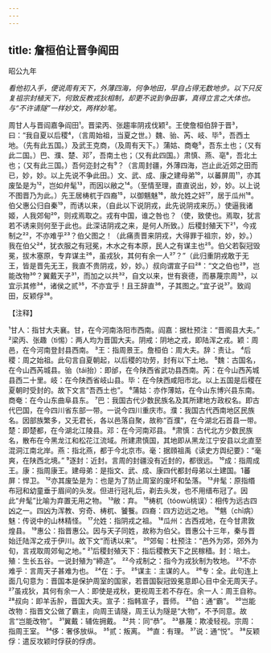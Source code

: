 ```yaml
---
---
---
```

title: 詹桓伯让晋争阎田
---



昭公九年

*看他初入手，便说周有天下，外薄四海，何争地田，早自占得无数地步。以下只反复祖宗封植天下，何致反教戎狄相制，却更不说到争田事，真得立言之大体也。与“不许请隧”一样妙文，两样妙笔。*

周甘人与晋阎嘉争阎田¹。晋梁丙、张趨率阴戎伐颖²。王使詹桓伯辞于晋³，曰：“我自夏以后稷⁴，（言周始祖，当夏之世。）魏、骀、芮、岐、毕⁵，吾西土地。（先有此五国。）及武王克商，（及周有天下。）蒲姑、商奄⁵，吾东土也；（又有此二国。）巴、濮、楚、邓⁷，吾南土也；（又有此四国。）肃慎、燕、亳⁸，吾北土也；（又有此三国。）吾何迩封之有⁹？（言周封疆，外薄四海，岂止此近郊之田而已，妙，妙。以上先说不争此田。）文、武、成、康之建母弟¹⁰，以蕃屏周¹¹，亦其废坠是为¹²，岂如弁髦¹³，而因以敝之¹⁴。（至情至理，直直说出，妙，妙。以上说不图晋乃为此。）先王居梼杌于四裔¹⁵，以御魑魅¹⁶，故允姓之奸¹⁷，居于瓜州¹⁸。伯父惠公归自秦¹⁹，而诱以来，（自此以下说阴戎，此先说阴戎来历。）使逼我诸姬，人我郊甸²⁰，则戎焉取之。戎有中国，谁之咎也？（使，致使也。焉取，犹言若不诱来则何至于此也。此深诘阴戎之来，是何人所致。）后稷封殖天下²¹，今戎制之²²，不亦难乎²³？伯父图之！（此痛责晋来阴戎，大得罪于祖宗，妙，妙。）我在伯父²⁴，犹衣服之有冠冕，木水之有本原，民人之有谋主也²⁵。伯父若裂冠毁冕，拔木塞原，专弃谋主²⁶，虽戎狄，其何有余一人²⁷？”（此归重阴戎敢于无王，皆是晋先无王，我直不贵阴戎，妙，妙。）叔向谓宣子曰²⁸：“文之伯也²⁹，岂能改物³⁰？翼戴天子³¹，而加之以共³²，自文以来，世有衰德，而暴蔑宗周³³，以宜示其修³⁴，诸侯之贰³⁵，不亦宜乎！且王辞直³⁶，子其图之。”宜子说³⁷。致阎田，反颖俘³⁸。

【注释】

¹甘人：指甘大夫襄。甘，在今河南洛阳市西南。阎嘉：据杜预注：“晋阁县大夫。”
²梁丙、张趣（tì惕）：两人均为晋国大夫。阴戒：阴地之戎，即陆浑之戎。颖：周邑，在今河南登封县西南。
³王：指周景王。詹桓伯：周大夫。辞：责让。
⁴后稷：周之始祖。此句言自夏朝起，以后稷的功劳，封有以下土地。
⁵魏：古国名，在今山西芮城县。骀（tái抬）：即邰，在今陕西省武功县西南。芮：在今山西芮城县西二十里。岐：在今陕西省岐山县。毕：在今陕西咸阳市北。以上五国是后稷在夏朝时受封的。故下文言“吾西土也”。
⁶蒲姑：亦作薄姑，在今山东博兴县东南。商奄：在今山东曲阜县东。
⁷巴：我国古代少数民族名及其所建地方政权名。即古代巴国，在今四川省东部一带。一说今四川重庆市。濮：我国古代西南地区民族名。因部族繁多，又无君长，各以邑落自聚，故称“百濮”，在今湖北石首县一带。楚：即楚都，在今湖北江陵县。邓：在今河南邓县。
⁸肃慎：古代北方少数民族名，散布在今黑龙江和松花江流域。所建肃慎国，其地即从黑龙江宁安县以北直至混洞江南北岸。燕：指北燕，都于今北京市。毫：据頋祖禹《读史方舆纪要》：“毫爽，在陕西北境。”
⁹逐封：近封。言周的封疆没有近封的，都很远。
¹⁰成：指周成王。康：指周康王。建母弟：是指文、武、成、康四代都封母弟以土建国。1蕃屏：悍卫。
¹²亦其废坠是为：也是为了防止周室的废坏和坠落。
¹³弁髦：原指缗布冠和幼童垂于眉间的头发。但进行冠礼后，剃去头发，也不用缙布冠了。因此“弁髦”比喻为弃置无用之物。
¹³敝：弃。
¹⁵梼杌（tóowù桃误）：相传为远古四凶之一。四凶为浑教、穷奇、梼杌、饕餮。四裔：四方边远之地。
¹⁶魑（chī病）魅：传说中的山林精怪。
¹⁷允姓：指阴戎之祖。
¹⁸瓜州：古西戎地，在今甘肃敦煌县。
¹⁹惠公：指晋惠公。因与天子同姓，故称为伯父。晋惠公十三年，秦与晋始迁陆浑之戎于伊川。故下文“而诱以来”。
²⁰郊甸：杜预注：“邑外为郊，郊外为旬，言戎取周郊甸之地。”
²¹后稷封殖天下：指后稷教天下之民稼穑。封：培土。殖：生长五谷。一说封殖为“締造”。
²²今戎制之：指今为戎狄制为牧地。
²³不亦难乎：言周天子甚难为也。
²⁴在：于。
²⁵谋主：主谋的人。
²⁶专：全。此句连上面几句意为：晋国本是保护周室的国家，若晋国裂冠毁冕意即心目中全无周天子。
²⁷虽戎狄，其何有余一人：即使是戎秋，更视周王若不存在。余一人：周王自称。
²⁸叔向：即羊舌肸，晋国大夫。宣子：指韩宣子，晋师。
²⁹伯：通“霸”。
³⁰岂能改物：指晋文公做了霸主，向周王请隧，周王认为隧是“大物”，不予同意。故言“岂能改物”。
³¹翼戴：辅佐拥戴。
³²共：同“恭”。
³³暴蔑：欺凌轻视。宗周：指周王室。
³⁴侈：奢侈放纵。
³⁵贰：叛离。
³⁶直：有理。
³⁷说：通“悦”。
³⁸反颖俘：遣反攻颖时俘获的俘虏。